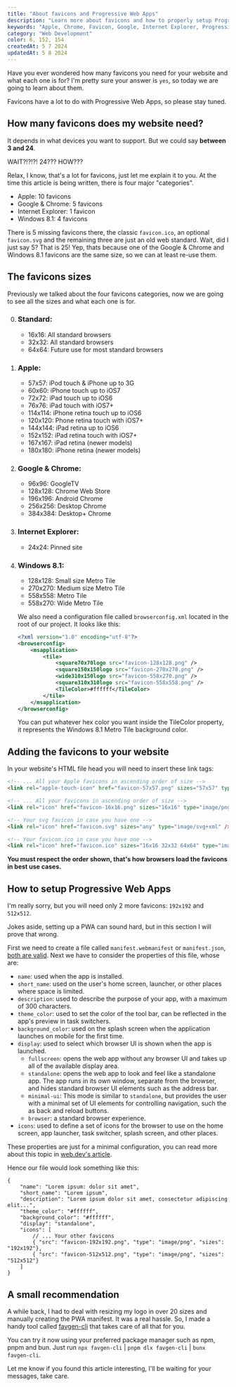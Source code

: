 ---
title: "About favicons and Progressive Web Apps"
description: "Learn more about favicons and how to properly setup Progressive Web Apps."
keywords: "Apple, Chrome, Favicon, Google, Internet Explorer, Progressive Web App, Sizes, Windows, browserconfig.xml, manifest.json"
category: "Web Development"
color: 6, 152, 154
createdAt: 5 7 2024
updatedAt: 5 8 2024
---

Have you ever wondered how many favicons you need for your website and what each one is for? I'm pretty sure your answer is `yes`, so today we are going to learn about them.

Favicons have a lot to do with Progressive Web Apps, so please stay tuned.

## How many favicons does my website need?

It depends in what devices you want to support. But we could say **between 3 and 24**.

WAIT?!?!?! 24??? HOW???

Relax, I know, that's a lot for favicons, just let me explain it to you. At the time this article is being written, there is four major "categories".

- Apple: 10 favicons
- Google & Chrome: 5 favicons
- Internet Explorer: 1 favicon
- Windows 8.1: 4 favicons

There is 5 missing favicons there, the classic `favicon.ico`, an optional `favicon.svg` and the remaining three are just an old web standard. Wait, did I just say 5? That is 25! Yep, thats because one of the Google & Chrome and Windows 8.1 favicons are the same size, so we can at least re-use them.

## The favicons sizes

Previously we talked about the four favicons categories, now we are going to see all the sizes and what each one is for.

0. ### Standard:
    - 16x16: All standard browsers
    - 32x32: All standard browsers
    - 64x64: Future use for most standard browsers

1. ### Apple:
    - 57x57: iPod touch & iPhone up to 3G
    - 60x60: iPhone touch up to iOS7
    - 72x72: iPad touch up to iOS6
    - 76x76: iPad touch with iOS7+
    - 114x114: iPhone retina touch up to iOS6
    - 120x120: Phone retina touch with iOS7+
    - 144x144: iPad retina up to iOS6
    - 152x152: iPad retina touch with iOS7+
    - 167x167: iPad retina &#40;newer models&#41;
    - 180x180: iPhone retina &#40;newer models&#41;

2. ### Google & Chrome:
    - 96x96: GoogleTV
    - 128x128: Chrome Web Store
    - 196x196: Android Chrome
    - 256x256: Desktop Chrome
    - 384x384: Desktop+ Chrome

3. ### Internet Explorer:
    - 24x24: Pinned site

4. ### Windows 8.1:
    - 128x128: Small size Metro Tile
    - 270x270: Medium size Metro Tile
    - 558x558: Metro Tile
    - 558x270: Wide Metro Tile

    We also need a configuration file called `browserconfig.xml` located in the root of our project. It looks like this:
    ```xml
    <?xml version="1.0" encoding="utf-8"?>
    <browserconfig>
        <msapplication>
            <tile>
                <square70x70logo src="favicon-128x128.png" />
                <square150x150logo src="favicon-270x270.png" />
                <wide310x150logo src="favicon-558x270.png" />
                <square310x310logo src="favicon-558x558.png" />
                <TileColor>#ffffff</TileColor>
            </tile>
        </msapplication>
    </browserconfig>
    ```

    You can put whatever hex color you want inside the TileColor property, it represents the Windows 8.1 Metro Tile background color.

## Adding the favicons to your website

In your website's HTML file head you will need to insert these link tags:
```html
<!-- ... All your Apple favicons in ascending order of size -->
<link rel="apple-touch-icon" href="favicon-57x57.png" sizes="57x57" type="image/png">

<!-- ... All your favicons in ascending order of size -->
<link rel="icon" href="favicon-16x16.png" sizes="16x16" type="image/png" />

<!-- Your svg favicon in case you have one -->
<link rel="icon" href="favicon.svg" sizes="any" type="image/svg+xml" />

<!-- Your favicon.ico in case you have one -->
<link rel="icon" href="favicon.ico" sizes="16x16 32x32 64x64" type="image/x-icon" />
```

**You must respect the order shown, that's how browsers load the favicons in best use cases.**

## How to setup Progressive Web Apps

I'm really sorry, but you will need only 2 more favicons: `192x192` and `512x512`.

Jokes aside, setting up a PWA can sound hard, but in this section I will prove that wrong.

First we need to create a file called `manifest.webmanifest` or `manifest.json`, <a href="https://web.dev/articles/add-manifest#create" target="_blank">both are valid</a>. Next we have to consider the properties of this file, whose are:

- `name`: used when the app is installed.
- `short_name`: used on the user's home screen, launcher, or other places where space is limited.
- `description`: used to describe the purpose of your app, with a maximum of 300 characters.
- `theme_color`: used to set the color of the tool bar, can be reflected in the app's preview in task switchers.
- `background_color`: used on the splash screen when the application launches on mobile for the first time.
- `display`: used to select which browser UI is shown when the app is launched.
    - `fullscreen`: opens the web app without any browser UI and takes up all of the available display area.
    - `standalone`: opens the web app to look and feel like a standalone app. The app runs in its own window, separate from the browser, and hides standard browser UI elements such as the address bar.
    - `minimal-ui`: This mode is similar to `standalone`, but provides the user with a minimal set of UI elements for controlling navigation, such the as back and reload buttons.
    - `browser`: a standard browser experience.
- `icons`: used to define a set of icons for the browser to use on the home screen, app launcher, task switcher, splash screen, and other places.

These properties are just for a minimal configuration, you can read more about this topic in <a href="https://web.dev/articles/add-manifest" target="_blank">web.dev's article</a>.

Hence our file would look something like this:
```jsonc
{
    "name": "Lorem ipsum: dolor sit amet",
    "short_name": "Lorem ipsum",
    "description": "Lorem ipsum dolor sit amet, consectetur adipiscing elit...",
    "theme_color": "#ffffff",
    "background_color": "#ffffff",
    "display": "standalone",
    "icons": [
        // ... Your other favicons
        { "src": "favicon-192x192.png", "type": "image/png", "sizes": "192x192"},
        { "src": "favicon-512x512.png", "type": "image/png", "sizes": "512x512"}
    ]
}
```

## A small recommendation

A while back, I had to deal with resizing my logo in over 20 sizes and manually creating the PWA manifest. It was a real hassle. So, I made a handy tool called <a href="https://www.npmjs.com/package/favgen-cli" target="_blank">favgen-cli</a> that takes care of all that for you.

You can try it now using your preferred package manager such as npm, pnpm and bun. Just run `npx favgen-cli` | `pnpm dlx favgen-cli` | `bunx favgen-cli`.

Let me know if you found this article interesting, I'll be waiting for your messages, take care.
